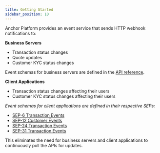 ```yaml
---
title: Getting Started
sidebar_position: 10
---
```


Anchor Platform provides an event service that sends HTTP webhook notifications to:

**Business Servers**

- Transaction status changes
- Quote updates
- Customer KYC status changes

Event schemas for business servers are defined in the [API reference](/ap_versioned_docs/version-2.8/api-reference/callbacks/post-event.api.mdx).

**Client Applications**

- Transaction status changes affecting their users
- Customer KYC status changes affecting their users

_Event schemas for client applications are defined in their respective SEPs:_

- [SEP-6 Transaction Events](https://github.com/stellar/stellar-protocol/blob/master/ecosystem/sep-0006.md#single-historical-transaction)
- [SEP-12 Customer Events](https://github.com/stellar/stellar-protocol/blob/master/ecosystem/sep-0012.md#response)
- [SEP-24 Transaction Events](https://github.com/stellar/stellar-protocol/blob/master/ecosystem/sep-0024.md#single-historical-transaction)
- [SEP-31 Transaction Events](https://github.com/stellar/stellar-protocol/blob/master/ecosystem/sep-0031.md#get-transaction)

This eliminates the need for business servers and client applications to continuously poll the APIs for updates.